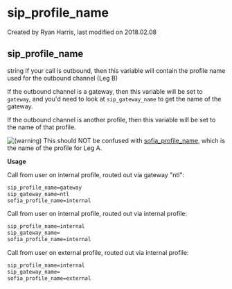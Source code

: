 
# sip_profile_name 

 Created by  Ryan Harris, last modified on 2018.02.08

## sip_profile_name

string If your call is outbound, then this variable will contain the profile name used for the outbound channel (Leg B)

If the outbound channel is a gateway, then this variable will be set to `gateway`, and you'd need to look at `sip_gateway_name` to get the name of the gateway.

If the outbound channel is another profile, then this variable will be set to the name of that profile.

![(warning)](/images/icons/emoticons/warning.svg) This should NOT be confused with [sofia\_profile\_name](../FreeSWITCH-Explained/Dialplan/Variables-Master-List_16352570.mdx#sofia_profile_name), which is the name of the profile for Leg A.

**Usage**

Call from user on internal profile, routed out via gateway "ntl":

```xml
sip_profile_name=gateway
sip_gateway_name=ntl
sofia_profile_name=internal
```

Call from user on internal profile, routed out via internal profile:

```xml
sip_profile_name=internal
sip_gateway_name=
sofia_profile_name=internal
```

Call from user on external profile, routed out via internal profile:

```xml
sip_profile_name=internal
sip_gateway_name=
sofia_profile_name=external
```


